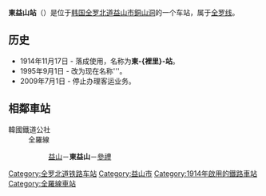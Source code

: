 {{expand|time=2014-08-11T08:35:00+00:00}}
{{unreferenced|time=2014-08-11T08:35:00+00:00}}
{{朝鮮半島車站資訊
| 公司色 = #0066b3
| 文字色 = 
| 站名 = 東益山站<br />{{lang|en|Dongiksan}}
| 圖片 = 동익산역.jpg
| pxl = 
| 圖片說明 = 
| 所屬路線 = [[全罗线|全罗线]]
| 車站編號 = 
| 前一站 = [[益山站|益山]]
| 前一站距離 = 2.8
| 後一站距離 = 10.8
| 後一站 = [[参礼站|参礼]]
| 距離 = 2.8
| 起點站 = [[益山站|益山]]
| 諺文 = 동익산역
| 朝鮮漢字 = 東益山驛
| 文觀部式 = Dongiksan-yeok
| 馬-賴式 = Tongiksan-yŏk
| 副站名 = 
| 停站路線數 = 
| 所屬公司 = [[韩国铁道公社|韩国铁道公社]]
| 所在地 = [[全罗北道|全罗北道]][[益山市|益山市]][[銅山洞|銅山洞]]534
| 車站構造 = 地面车站
| 月台配置 = 
| 啟用年月日 = 1914年11月17日
| 廢站年月日 = 
| 上下車人次 = 
| 統計年度 = 
| 轉車 = 
| 備註 = 
| 全寬備註 = 
}}

'''東益山站'''（{{kor|諺=동익산역|漢=東益山驛|羅=Dongiksan yeok|f=y}}）是位于[[韩国|韩国]][[全罗北道|全罗北道]][[益山市|益山市]][[銅山洞|銅山洞]]的一个车站，属于[[全罗线|全罗线]]。

== 历史 ==
*1914年11月17日 - 落成使用，名称为'''東-{裡里}-站'''。
*1995年9月1日 - 改为现在名称'''。
*2009年7月1日 - 停止办理客运业务。

== 相鄰車站 ==
;韓國鐵道公社
:全羅線
::[[益山站|益山]]－'''東益山'''－[[參禮站|參禮]]

{{全罗线}}

[[Category:全罗北道铁路车站|Category:全罗北道铁路车站]]
[[Category:益山市|Category:益山市]]
[[Category:1914年啟用的鐵路車站|Category:1914年啟用的鐵路車站]]
[[Category:全羅線車站|Category:全羅線車站]]